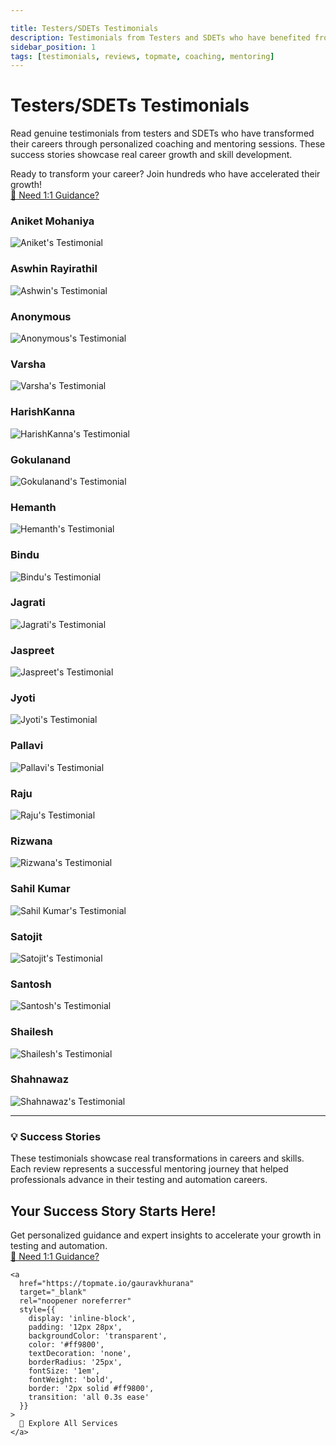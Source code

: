 ```yaml
---

title: Testers/SDETs Testimonials
description: Testimonials from Testers and SDETs who have benefited from my coaching and mentoring services on Topmate
sidebar_position: 1
tags: [testimonials, reviews, topmate, coaching, mentoring]
---
```


# Testers/SDETs Testimonials

Read genuine testimonials from testers and SDETs who have transformed their careers through personalized coaching and mentoring sessions. These success stories showcase real career growth and skill development.

<div style={{textAlign: 'center', margin: '20px 0', padding: '15px', backgroundColor: '#f0f8ff', borderRadius: '8px', border: '2px solid #4CAF50'}}>
  <div style={{fontSize: '1em', marginBottom: '15px', color: '#555', fontWeight: '500'}}>
    Ready to transform your career? Join hundreds who have accelerated their growth!
  </div>
  <a 
    href="https://topmate.io/gauravkhurana" 
    target="_blank" 
    rel="noopener noreferrer"
    style={{
      display: 'inline-block',
      padding: '10px 25px',
      backgroundColor: '#4CAF50',
      color: 'white',
      textDecoration: 'none',
      borderRadius: '20px',
      fontSize: '1em',
      fontWeight: 'bold',
      boxShadow: '0 3px 6px rgba(0,0,0,0.2)',
      transition: 'all 0.3s ease'
    }}
  >
    🎯 Need 1:1 Guidance?
  </a>
</div>

<div style={{display: 'grid', gridTemplateColumns: 'repeat(auto-fit, minmax(300px, 1fr))', gap: '20px', margin: '20px 0'}}>

<div style={{textAlign: 'center', border: '1px solid #e0e0e0', borderRadius: '8px', padding: '15px', backgroundColor: '#f9f9f9'}}>
<h3 style={{marginTop: 0, marginBottom: '10px', color: '#333', fontSize: '1.2em'}}>Aniket Mohaniya</h3>
<img src={require('./images/aniket_mohaniya_testimonial.jpg').default} alt="Aniket's Testimonial" style={{maxWidth: '100%', height: '300px', objectFit: 'contain', borderRadius: '4px', boxShadow: '0 2px 8px rgba(0,0,0,0.1)'}} />
</div>

<div style={{textAlign: 'center', border: '1px solid #e0e0e0', borderRadius: '8px', padding: '15px', backgroundColor: '#f9f9f9'}}>
<h3 style={{marginTop: 0, marginBottom: '10px', color: '#333', fontSize: '1.2em'}}>Aswhin Rayirathil</h3>
<img src={require('./images/ashwin_testimonial.jpeg').default} alt="Ashwin's Testimonial" style={{maxWidth: '100%', height: '300px', objectFit: 'contain', borderRadius: '4px', boxShadow: '0 2px 8px rgba(0,0,0,0.1)'}} />
</div>

<div style={{textAlign: 'center', border: '1px solid #e0e0e0', borderRadius: '8px', padding: '15px', backgroundColor: '#f9f9f9'}}>
<h3 style={{marginTop: 0, marginBottom: '10px', color: '#333', fontSize: '1.2em'}}>Anonymous</h3>
<img src={require('./images/anonymous_testimonial.jpg').default} alt="Anonymous's Testimonial" style={{maxWidth: '100%', height: '300px', objectFit: 'contain', borderRadius: '4px', boxShadow: '0 2px 8px rgba(0,0,0,0.1)'}} />
</div>

<div style={{textAlign: 'center', border: '1px solid #e0e0e0', borderRadius: '8px', padding: '15px', backgroundColor: '#f9f9f9'}}>
<h3 style={{marginTop: 0, marginBottom: '10px', color: '#333', fontSize: '1.2em'}}>Varsha</h3>
<img src={require('./images/varsha_testimonial.jpg').default} alt="Varsha's Testimonial" style={{maxWidth: '100%', height: '300px', objectFit: 'contain', borderRadius: '4px', boxShadow: '0 2px 8px rgba(0,0,0,0.1)'}} />
</div>

<div style={{textAlign: 'center', border: '1px solid #e0e0e0', borderRadius: '8px', padding: '15px', backgroundColor: '#f9f9f9'}}>
<h3 style={{marginTop: 0, marginBottom: '10px', color: '#333', fontSize: '1.2em'}}>HarishKanna</h3>
<img src={require('./images/harish_kanna_testimonial.jpeg').default} alt="HarishKanna's Testimonial" style={{maxWidth: '100%', height: '300px', objectFit: 'contain', borderRadius: '4px', boxShadow: '0 2px 8px rgba(0,0,0,0.1)'}} />
</div>

<div style={{textAlign: 'center', border: '1px solid #e0e0e0', borderRadius: '8px', padding: '15px', backgroundColor: '#f9f9f9'}}>
<h3 style={{marginTop: 0, marginBottom: '10px', color: '#333', fontSize: '1.2em'}}>Gokulanand</h3>
<img src={require('./images/gokulanand_testimonial.jpg').default} alt="Gokulanand's Testimonial" style={{maxWidth: '100%', height: '300px', objectFit: 'contain', borderRadius: '4px', boxShadow: '0 2px 8px rgba(0,0,0,0.1)'}} />
</div>

<div style={{textAlign: 'center', border: '1px solid #e0e0e0', borderRadius: '8px', padding: '15px', backgroundColor: '#f9f9f9'}}>
<h3 style={{marginTop: 0, marginBottom: '10px', color: '#333', fontSize: '1.2em'}}>Hemanth</h3>
<img src={require('./images/hemanth_testimonial.jpeg').default} alt="Hemanth's Testimonial" style={{maxWidth: '100%', height: '300px', objectFit: 'contain', borderRadius: '4px', boxShadow: '0 2px 8px rgba(0,0,0,0.1)'}} />
</div>

<div style={{textAlign: 'center', border: '1px solid #e0e0e0', borderRadius: '8px', padding: '15px', backgroundColor: '#f9f9f9'}}>
<h3 style={{marginTop: 0, marginBottom: '10px', color: '#333', fontSize: '1.2em'}}>Bindu</h3>
<img src={require('./images/bindu_testimonial.jpg').default} alt="Bindu's Testimonial" style={{maxWidth: '100%', height: '300px', objectFit: 'contain', borderRadius: '4px', boxShadow: '0 2px 8px rgba(0,0,0,0.1)'}} />
</div>

<div style={{textAlign: 'center', border: '1px solid #e0e0e0', borderRadius: '8px', padding: '15px', backgroundColor: '#f9f9f9'}}>
<h3 style={{marginTop: 0, marginBottom: '10px', color: '#333', fontSize: '1.2em'}}>Jagrati</h3>
<img src={require('./images/jagrati_testimonial.jpg').default} alt="Jagrati's Testimonial" style={{maxWidth: '100%', height: '300px', objectFit: 'contain', borderRadius: '4px', boxShadow: '0 2px 8px rgba(0,0,0,0.1)'}} />
</div>

<div style={{textAlign: 'center', border: '1px solid #e0e0e0', borderRadius: '8px', padding: '15px', backgroundColor: '#f9f9f9'}}>
<h3 style={{marginTop: 0, marginBottom: '10px', color: '#333', fontSize: '1.2em'}}>Jaspreet</h3>
<img src={require('./images/jaspreet_testimonial.jpg').default} alt="Jaspreet's Testimonial" style={{maxWidth: '100%', height: '300px', objectFit: 'contain', borderRadius: '4px', boxShadow: '0 2px 8px rgba(0,0,0,0.1)'}} />
</div>

<div style={{textAlign: 'center', border: '1px solid #e0e0e0', borderRadius: '8px', padding: '15px', backgroundColor: '#f9f9f9'}}>
<h3 style={{marginTop: 0, marginBottom: '10px', color: '#333', fontSize: '1.2em'}}>Jyoti</h3>
<img src={require('./images/jyoti_testimonial.jpeg').default} alt="Jyoti's Testimonial" style={{maxWidth: '100%', height: '300px', objectFit: 'contain', borderRadius: '4px', boxShadow: '0 2px 8px rgba(0,0,0,0.1)'}} />
</div>

<div style={{textAlign: 'center', border: '1px solid #e0e0e0', borderRadius: '8px', padding: '15px', backgroundColor: '#f9f9f9'}}>
<h3 style={{marginTop: 0, marginBottom: '10px', color: '#333', fontSize: '1.2em'}}>Pallavi</h3>
<img src={require('./images/pallavi_testimonial.jpeg').default} alt="Pallavi's Testimonial" style={{maxWidth: '100%', height: '300px', objectFit: 'contain', borderRadius: '4px', boxShadow: '0 2px 8px rgba(0,0,0,0.1)'}} />
</div>

<div style={{textAlign: 'center', border: '1px solid #e0e0e0', borderRadius: '8px', padding: '15px', backgroundColor: '#f9f9f9'}}>
<h3 style={{marginTop: 0, marginBottom: '10px', color: '#333', fontSize: '1.2em'}}>Raju</h3>
<img src={require('./images/raju_testimonial.png').default} alt="Raju's Testimonial" style={{maxWidth: '100%', height: '300px', objectFit: 'contain', borderRadius: '4px', boxShadow: '0 2px 8px rgba(0,0,0,0.1)'}} />
</div>

<div style={{textAlign: 'center', border: '1px solid #e0e0e0', borderRadius: '8px', padding: '15px', backgroundColor: '#f9f9f9'}}>
<h3 style={{marginTop: 0, marginBottom: '10px', color: '#333', fontSize: '1.2em'}}>Rizwana</h3>
<img src={require('./images/rizwana_testimonial.jpeg').default} alt="Rizwana's Testimonial" style={{maxWidth: '100%', height: '300px', objectFit: 'contain', borderRadius: '4px', boxShadow: '0 2px 8px rgba(0,0,0,0.1)'}} />
</div>

<div style={{textAlign: 'center', border: '1px solid #e0e0e0', borderRadius: '8px', padding: '15px', backgroundColor: '#f9f9f9'}}>
<h3 style={{marginTop: 0, marginBottom: '10px', color: '#333', fontSize: '1.2em'}}>Sahil Kumar</h3>
<img src={require('./images/sahil_kumar_testimonial.jpg').default} alt="Sahil Kumar's Testimonial" style={{maxWidth: '100%', height: '300px', objectFit: 'contain', borderRadius: '4px', boxShadow: '0 2px 8px rgba(0,0,0,0.1)'}} />
</div>

<div style={{textAlign: 'center', border: '1px solid #e0e0e0', borderRadius: '8px', padding: '15px', backgroundColor: '#f9f9f9'}}>
<h3 style={{marginTop: 0, marginBottom: '10px', color: '#333', fontSize: '1.2em'}}>Satojit</h3>
<img src={require('./images/satojit_testimonial.jpeg').default} alt="Satojit's Testimonial" style={{maxWidth: '100%', height: '300px', objectFit: 'contain', borderRadius: '4px', boxShadow: '0 2px 8px rgba(0,0,0,0.1)'}} />
</div>

<div style={{textAlign: 'center', border: '1px solid #e0e0e0', borderRadius: '8px', padding: '15px', backgroundColor: '#f9f9f9'}}>
<h3 style={{marginTop: 0, marginBottom: '10px', color: '#333', fontSize: '1.2em'}}>Santosh</h3>
<img src={require('./images/santosh_testimonial.jpg').default} alt="Santosh's Testimonial" style={{maxWidth: '100%', height: '300px', objectFit: 'contain', borderRadius: '4px', boxShadow: '0 2px 8px rgba(0,0,0,0.1)'}} />
</div>

<div style={{textAlign: 'center', border: '1px solid #e0e0e0', borderRadius: '8px', padding: '15px', backgroundColor: '#f9f9f9'}}>
<h3 style={{marginTop: 0, marginBottom: '10px', color: '#333', fontSize: '1.2em'}}>Shailesh</h3>
<img src={require('./images/shailesh_testimonial.jpeg').default} alt="Shailesh's Testimonial" style={{maxWidth: '100%', height: '300px', objectFit: 'contain', borderRadius: '4px', boxShadow: '0 2px 8px rgba(0,0,0,0.1)'}} />
</div>

<div style={{textAlign: 'center', border: '1px solid #e0e0e0', borderRadius: '8px', padding: '15px', backgroundColor: '#f9f9f9'}}>
<h3 style={{marginTop: 0, marginBottom: '10px', color: '#333', fontSize: '1.2em'}}>Shahnawaz</h3>
<img src={require('./images/shahnawaz_testimonial.jpeg').default} alt="Shahnawaz's Testimonial" style={{maxWidth: '100%', height: '300px', objectFit: 'contain', borderRadius: '4px', boxShadow: '0 2px 8px rgba(0,0,0,0.1)'}} />
</div>

</div>

---

<div style={{backgroundColor: '#e8f5e8', padding: '20px', borderRadius: '8px', border: '1px solid #4CAF50', margin: '20px 0'}}>
  <h3 style={{color: '#2e7d32', marginTop: 0, marginBottom: '10px'}}>💡 Success Stories</h3>
  <div style={{color: '#555'}}>
    These testimonials showcase real transformations in careers and skills. Each review represents a successful mentoring journey that helped professionals advance in their testing and automation careers.
  </div>
</div>

<div style={{textAlign: 'center', margin: '30px 0', padding: '20px', backgroundColor: '#fff3e0', borderRadius: '12px', border: '2px solid #ff9800'}}>
  <h2 style={{color: '#e65100', marginBottom: '10px', fontSize: '1.3em'}}>Your Success Story Starts Here!</h2>
  <div style={{fontSize: '1em', marginBottom: '20px', color: '#666'}}>
    Get personalized guidance and expert insights to accelerate your growth in testing and automation.
  </div>
  
  <div style={{display: 'flex', justifyContent: 'center', gap: '15px', flexWrap: 'wrap'}}>
    <a 
      href="https://topmate.io/gauravkhurana" 
      target="_blank" 
      rel="noopener noreferrer"
      style={{
        display: 'inline-block',
        padding: '12px 28px',
        backgroundColor: '#ff9800',
        color: 'white',
        textDecoration: 'none',
        borderRadius: '25px',
        fontSize: '1em',
        fontWeight: 'bold',
        boxShadow: '0 4px 8px rgba(0,0,0,0.2)',
        transition: 'all 0.3s ease'
      }}
    >
      🎯 Need 1:1 Guidance?
    </a>
    
    <a 
      href="https://topmate.io/gauravkhurana" 
      target="_blank" 
      rel="noopener noreferrer"
      style={{
        display: 'inline-block',
        padding: '12px 28px',
        backgroundColor: 'transparent',
        color: '#ff9800',
        textDecoration: 'none',
        borderRadius: '25px',
        fontSize: '1em',
        fontWeight: 'bold',
        border: '2px solid #ff9800',
        transition: 'all 0.3s ease'
      }}
    >
      🧭 Explore All Services
    </a>
  </div>
</div>
